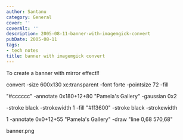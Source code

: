 ```yaml
---
author: Santanu
category: General
cover: ''
coverAlt: ''
description: 2005-08-11-banner-with-imagemgick-convert
pubDate: 2005-08-11
tags:
- tech notes
title: banner with imagemgick convert
---
```


To create a banner with mirror effect!!  

  

convert -size 600x130 xc:transparent -font forte -pointsize 72 -fill

"\#cccccc" -annotate 0x180+12+80 "Pamela's Gallery" -gaussian 0x2

-stroke black -strokewidth 1 -fill "\#ff3600" -stroke black -strokewidth

1 -annotate 0x0+12+55 "Pamela's Gallery" -draw "line 0,68 570,68"

banner.png